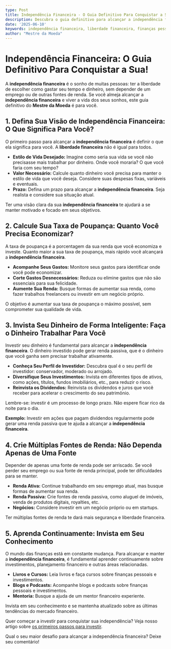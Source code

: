 ```yaml
---
type: Post
title: Independência Financeira - O Guia Definitivo Para Conquistar a Sua!
description: Descubra o guia definitivo para alcançar a independência financeira e viver a vida dos seus sonhos. Comece hoje mesmo!
date: '2025-06-10'
keywords: independência financeira, liberdade financeira, finanças pessoais, planejamento financeiro, investimentos, aposentadoria, educação financeira
author: "Mestre da Moeda"
---
```


# Independência Financeira: O Guia Definitivo Para Conquistar a Sua!

A **independência financeira** é o sonho de muitas pessoas: ter a liberdade de escolher como gastar seu tempo e dinheiro, sem depender de um emprego ou de outras fontes de renda. Se você almeja alcançar a **independência financeira** e viver a vida dos seus sonhos, este guia definitivo do **Mestre da Moeda** é para você.

## 1. Defina Sua Visão de Independência Financeira: O Que Significa Para Você?

O primeiro passo para alcançar a **independência financeira** é definir o que ela significa para você. A **liberdade financeira** não é igual para todos.

*   **Estilo de Vida Desejado:** Imagine como seria sua vida se você não precisasse mais trabalhar por dinheiro. Onde você moraria? O que você faria com seu tempo?
*   **Valor Necessário:** Calcule quanto dinheiro você precisa para manter o estilo de vida que você deseja. Considere suas despesas fixas, variáveis e eventuais.
*   **Prazo:** Defina um prazo para alcançar a **independência financeira**. Seja realista e considere sua situação atual.

Ter uma visão clara da sua **independência financeira** te ajudará a se manter motivado e focado em seus objetivos.

## 2. Calcule Sua Taxa de Poupança: Quanto Você Precisa Economizar?

A taxa de poupança é a porcentagem da sua renda que você economiza e investe. Quanto maior a sua taxa de poupança, mais rápido você alcançará a **independência financeira**.

*   **Acompanhe Seus Gastos:** Monitore seus gastos para identificar onde você pode economizar.
*   **Corte Gastos Desnecessários:** Reduza ou elimine gastos que não são essenciais para sua felicidade.
*   **Aumente Sua Renda:** Busque formas de aumentar sua renda, como fazer trabalhos freelancers ou investir em um negócio próprio.

O objetivo é aumentar sua taxa de poupança o máximo possível, sem comprometer sua qualidade de vida.

## 3. Invista Seu Dinheiro de Forma Inteligente: Faça o Dinheiro Trabalhar Para Você

Investir seu dinheiro é fundamental para alcançar a **independência financeira**. O dinheiro investido pode gerar renda passiva, que é o dinheiro que você ganha sem precisar trabalhar ativamente.

*   **Conheça Seu Perfil de Investidor:** Descubra qual é o seu perfil de investidor: conservador, moderado ou arrojado.
*   **Diversifique Seus Investimentos:** Invista em diferentes tipos de ativos, como ações, títulos, fundos imobiliários, etc., para reduzir o risco.
*   **Reinvista os Dividendos:** Reinvista os dividendos e juros que você receber para acelerar o crescimento do seu patrimônio.

Lembre-se: investir é um processo de longo prazo. Não espere ficar rico da noite para o dia.

**Exemplo:** Investir em ações que pagam dividendos regularmente pode gerar uma renda passiva que te ajuda a alcançar a **independência financeira**.

## 4. Crie Múltiplas Fontes de Renda: Não Dependa Apenas de Uma Fonte

Depender de apenas uma fonte de renda pode ser arriscado. Se você perder seu emprego ou sua fonte de renda principal, pode ter dificuldades para se manter.

*   **Renda Ativa:** Continue trabalhando em seu emprego atual, mas busque formas de aumentar sua renda.
*   **Renda Passiva:** Crie fontes de renda passiva, como aluguel de imóveis, venda de produtos digitais, royalties, etc.
*   **Negócios:** Considere investir em um negócio próprio ou em startups.

Ter múltiplas fontes de renda te dará mais segurança e liberdade financeira.

## 5. Aprenda Continuamente: Invista em Seu Conhecimento

O mundo das finanças está em constante mudança. Para alcançar e manter a **independência financeira**, é fundamental aprender continuamente sobre investimentos, planejamento financeiro e outras áreas relacionadas.

*   **Livros e Cursos:** Leia livros e faça cursos sobre finanças pessoais e investimentos.
*   **Blogs e Podcasts:** Acompanhe blogs e podcasts sobre finanças pessoais e investimentos.
*   **Mentoria:** Busque a ajuda de um mentor financeiro experiente.

Invista em seu conhecimento e se mantenha atualizado sobre as últimas tendências do mercado financeiro.

Quer começar a investir para conquistar sua independência? Veja nosso artigo sobre [os primeiros passos para investir](/1-economizar-dinheiro-todo-mes).

Qual o seu maior desafio para alcançar a independência financeira? Deixe seu comentário!